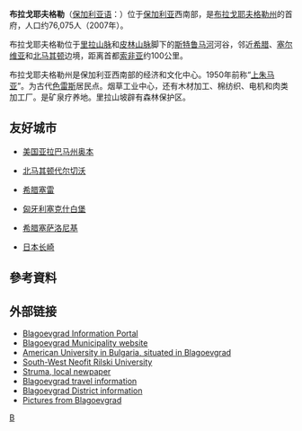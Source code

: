 {{Infobox City
| name = 布拉戈耶夫格勒
| native_name = Благоевград
|image_skyline=Blagoevgrad.Downtown.jpg
|image_seal=Emblem of Blagoevgrad.svg
| subdivision_type = 国家
| subdivision_name = {{BUL}}
| subdivision_type1 = [[保加利亚行政区划|州]]
| subdivision_name1 = [[布拉戈耶夫格勒州|布拉戈耶夫格勒州]]
|latd=42|latm=01|lats=|latNS=N|longd=23|longm=06|longs=|longEW=E
|leader_title           = 市長
|leader_name = Atanas Kambitov
| elevation = 410
| area_total = 
| pushpin_map = Bulgaria
| population_total = {{decrease}}70,881<ref name="Census 2011">[http://censusresults.nsi.bg/Reports/2/2/R1.aspx?OBS=BLG03 Census 2011]{{dead link|date=2017年12月 |bot=InternetArchiveBot |fix-attempted=yes }}</ref>
| population_as_of = 2011年2月
| timezone = [[EET|EET]]
| utc_offset = +2
|}}
'''布拉戈耶夫格勒'''（[[保加利亚语|保加利亚语]]：'''{{lang|bg|Благоевград}}'''）位于[[保加利亚|保加利亚]]西南部，是[[布拉戈耶夫格勒州|布拉戈耶夫格勒州]]的首府，人口约76,075人（2007年）。

布拉戈耶夫格勒位于[[里拉山脉|里拉山脉]]和[[皮林山脉|皮林山脉]]脚下的[[斯特鲁马河|斯特鲁马河]]河谷，邻近[[希腊|希腊]]、[[塞尔维亚|塞尔维亚]]和[[北马其顿|北马其顿]]边境，距离首都[[索非亚|索非亚]]约100公里。

布拉戈耶夫格勒州是保加利亚西南部的经济和文化中心。1950年前称“[[上朱马亚|上朱马亚]]”。为古代[[色雷斯|色雷斯]]居民点。烟草工业中心，还有木材加工、棉纺织、电机和肉类加工厂。是矿泉疗养地。里拉山坡辟有森林保护区。

== 友好城市 ==
* {{border|[[File:Flag_of_the_United_States.svg|25px]]}} [[美国|美国]][[奥本_(亚拉巴马州)|亚拉巴马州奥本]]
* {{border|[[File:Flag_of_North_Macedonia.svg|25px]]}} [[北马其顿|北马其顿]][[代尔切沃|代尔切沃]]
* {{border|[[File:Flag_of_Greece.svg|25px]]}} [[希腊|希腊]][[塞雷|塞雷]]
* {{border|[[File:Flag_of_Hungary.svg|25px]]}} [[匈牙利|匈牙利]][[塞克什白堡|塞克什白堡]]
* {{border|[[File:Flag_of_Greece.svg|25px]]}} [[希腊|希腊]][[塞萨洛尼基|塞萨洛尼基]]
* {{border|[[File:Flag_of_Japan.svg|25px]]}} [[日本|日本]][[长崎|长崎]]

== 參考資料 ==
<references/>
== 外部链接 ==
* [https://web.archive.org/web/20161003205753/http://bl-grad.info/ Blagoevgrad Information Portal]
* [http://www.blgmun.com Blagoevgrad Municipality website] {{Wayback|url=http://www.blgmun.com/ |date=20200930015621 }}
* [http://www.aubg.bg American University in Bulgaria, situated in Blagoevgrad] {{Wayback|url=http://www.aubg.bg/ |date=20150319184046 }}
* [http://www.swu.bg South-West Neofit Rilski University] {{Wayback|url=http://www.swu.bg/ |date=20210119063400 }}
* [http://www.struma.bg Struma, local newpaper] {{Wayback|url=http://www.struma.bg/ |date=20201123081118 }}
* [http://www.picturesofbulgaria.com/article/blagoevgrad.html Blagoevgrad travel information] {{Wayback|url=http://www.picturesofbulgaria.com/article/blagoevgrad.html |date=20200811155428 }}
* [http://www.guide-bulgaria.com/SW/Blagoevgrad Blagoevgrad District information] {{Wayback|url=http://www.guide-bulgaria.com/SW/Blagoevgrad |date=20080509090123 }}
* [http://www.pbase.com/ngruev/blagoevgrad Pictures from Blagoevgrad] {{Wayback|url=http://www.pbase.com/ngruev/blagoevgrad |date=20201201052944 }}

{{保加利亞城市}}

{{Authority control}}
[[Category:布拉戈耶夫格勒州城市|B]]